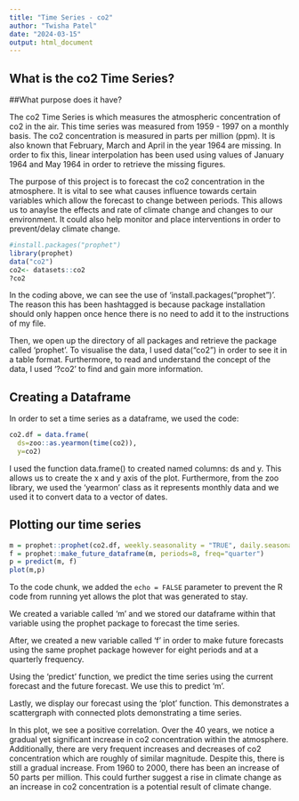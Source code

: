 ```yaml
---
title: "Time Series - co2"
author: "Twisha Patel"
date: "2024-03-15"
output: html_document
---
```

## What is the co2 Time Series? 
##What purpose does it have?

The co2 Time Series is which measures the atmospheric concentration of co2 in the air. This time series was measured from 1959 - 1997 on a monthly basis. The co2 concentration is measured in parts per million (ppm). It is also known that February, March and April in the year 1964 are missing. In order to fix this, linear interpolation has been used using values of January 1964 and May 1964 in order to retrieve the missing figures. 

The purpose of this project is to forecast the co2 concentration in the atmosphere. It is vital to see what causes influence towards certain variables which allow the forecast to change between periods. This allows us to anaylse the effects and rate of climate change and changes to our environment. It could also help monitor and place interventions in order to prevent/delay climate change.

```r
#install.packages("prophet")
library(prophet)
data("co2")
co2<- datasets::co2
?co2
```

In the coding above, we can see the use of 'install.packages("prophet")'. The reason this has been hashtagged is because package installation should only happen once hence there is no need to add it to the instructions of my file.

Then, we open up the directory of all packages and retrieve the package called 'prophet'. To visualise the data, I used data("co2") in order to see it in a table format. Furthermore, to read and understand the concept of the data, I used '?co2' to find and gain more information. 

## Creating a Dataframe

In order to set a time series as a dataframe, we used the code:

```r
co2.df = data.frame(
  ds=zoo::as.yearmon(time(co2)), 
  y=co2)
```

I used the function data.frame() to created named columns: ds and y. This allows us to create the x and y axis of the plot. Furthermore, from the zoo library, we used the 'yearmon' class as it represents monthly data and we used it to convert data to a vector of dates. 

## Plotting our time series

```r
m = prophet::prophet(co2.df, weekly.seasonality = "TRUE", daily.seasonality = "TRUE")
f = prophet::make_future_dataframe(m, periods=8, freq="quarter")
p = predict(m, f)
plot(m,p)
```

To the code chunk, we added the `echo = FALSE` parameter to prevent the R code from running yet allows the plot that was generated to stay.

We created a variable called 'm' and we stored our dataframe within that variable using the prophet package to forecast the time series.

After, we created a new variable called 'f' in order to make future forecasts using the same prophet package however for eight periods and at a quarterly frequency.

Using the 'predict' function, we predict the time series using the current forecast and the future forecast. We use this to predict 'm'. 

Lastly, we display our forecast using the 'plot' function. This demonstrates a 
scattergraph with connected plots demonstrating a time series.

In this plot, we see a positive correlation. Over the 40 years, we notice a gradual yet significant increase in co2 concentration within the atmosphere. Additionally, there are very frequent increases and decreases of co2 concentration which are roughly of similar magnitude. Despite this, there is still a gradual increase. From 1960 to 2000, there has been an increase of 50 parts per million. This could further suggest a rise in climate change as an increase in co2 concentration is a potential result of climate change.



